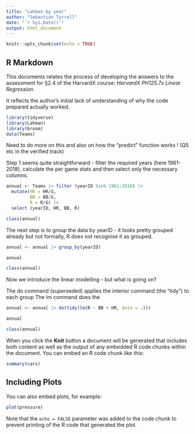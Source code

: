 ---
title: "Lahman by year"
author: "Sebastián Tyrrell"
date: "`r Sys.Date()`"
output: html_document
---

```{r setup, include=FALSE}
knitr::opts_chunk$set(echo = TRUE)
```

## R Markdown

This docoments relates the process of developing the answers to the assessment for §2.4 of the HarvardX course: _HarvardX PH125.7x Linear Regression_.

It reflects the author's initial lack of understanding of why the code prepared actually worked.

```{r lahman, echo = FALSE}
library(tidyverse)
library(Lahman)
library(broom)
data(Teams)
```

Need to do more on this and also on how the "predict" function works ! (Q5 etc in the verified track)

Step 1 seems quite straightforward - filter the required years (here 1961-2018), calculate the per game stats and then select only the necessary columns.

```{r lahman2}
annual <- Teams |> filter (yearID %in% 1961:2018) |> 
  mutate(HR = HR/G, 
         BB = BB/G,
         R = R/G) |>
  select (yearID, HR, BB, R)

class(annual)

```

The next step is to group the data by yearID - it looks pretty grouped already but not formally, R does not recognise it as grouped. 
  
```{r lahman3}

annual <- annual |> group_by(yearID)

annual

class(annual)

```

Now we introduce the linear modelling - but what is going on? 

The do command (superseded) applies the interior command (the "tidy") to each group
The lm command does the 
 
```{r lahman4}

annual <- annual |> do(tidy(lm(R ~ BB + HR, data = .)))

annual

class(annual)

```


When you click the **Knit** button a document will be generated that includes both content as well as the output of any embedded R code chunks within the document. You can embed an R code chunk like this:

```{r cars}
summary(cars)
```

## Including Plots

You can also embed plots, for example:

```{r pressure, echo=FALSE}
plot(pressure)
```

Note that the `echo = FALSE` parameter was added to the code chunk to prevent printing of the R code that generated the plot.
